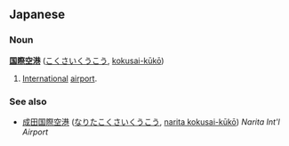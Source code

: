 == Japanese ==
=== Noun ===
'''[[国際]][[空港]]''' ([[こくさいくうこう]], [[kokusaikūkō|kokusai-kūkō]])

# [[International]] [[airport]].

=== See also ===
* [[成田国際空港]] ([[なりたこくさいくうこう]], [[naritakokusaikūkō|narita kokusai-kūkō]]) ''Narita Int'l Airport''
